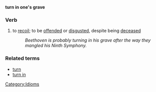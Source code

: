 '''turn in one's grave'''

===Verb===
# to [[recoil]]; to be [[offend]]ed or [[disgust]]ed, despite being [[deceased]]
#:''Beethoven is probably turning in his grave after the way they mangled his Ninth Symphony.''

===Related terms===
*[[turn]]
*[[turn in]]

[[Category:Idioms]]